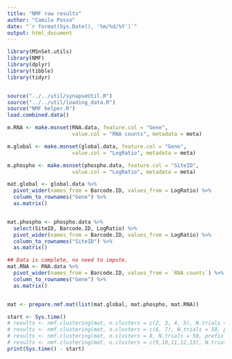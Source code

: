 ```yaml
---
title: "NMF raw results"
author: "Camilo Posso"
date: "`r format(Sys.Date(), '%m/%d/%Y')`"
output: html_document
---
```


```r
library(MSnSet.utils)
library(NMF)
library(dplyr)
library(tibble)
library(tidyr)


source("../../util/synapseUtil.R")
source("../../util/loading_data.R")
source("NMF helper.R")
load.combined.data()

```


```r
m.RNA <- make.msnset(RNA.data, feature.col = "Gene", 
                     value.col = "RNA counts", metadata = meta)

m.global <- make.msnset(global.data, feature.col = "Gene", 
                     value.col = "LogRatio", metadata = meta)

m.phospho <- make.msnset(phospho.data, feature.col = "SiteID", 
                     value.col = "LogRatio", metadata = meta)

mat.global <- global.data %>%
  pivot_wider(names_from = Barcode.ID, values_from = LogRatio) %>%
  column_to_rownames("Gene") %>%
  as.matrix()


mat.phospho <- phospho.data %>%
  select(SiteID, Barcode.ID, LogRatio) %>%
  pivot_wider(names_from = Barcode.ID, values_from = LogRatio) %>%
  column_to_rownames("SiteID") %>%
  as.matrix()

## Data is complete, no need to impute.
mat.RNA <- RNA.data %>%
  pivot_wider(names_from = Barcode.ID, values_from = `RNA counts`) %>%
  column_to_rownames("Gene") %>%
  as.matrix()


mat <- prepare.nmf.mat(list(mat.global, mat.phospho, mat.RNA))

```

```r
start <- Sys.time()
# results <- nmf.clustering(mat, n.clusters = c(2, 3, 4, 5), N.trials = 50, prefix = "BEATAML")
# results <- nmf.clustering(mat, n.clusters = c(6, 7), N.trials = 50, prefix = "BEATAML")
# results <- nmf.clustering(mat, n.clusters = 8, N.trials = 50, prefix = "BEATAML")
# results <- nmf.clustering(mat, n.clusters = c(9,10,11,12,13), N.trials = 20, prefix = "BEATAML")
print(Sys.time() - start)

```




















